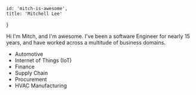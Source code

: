     id: 'mitch-is-awesome',
    title: 'Mitchell Lee'
}

Hi I'm Mitch, and I'm awesome. I've been a software Engineer for nearly 15 years, and have worked across a multitude of business domains.

- Automotive
- Internet of Things (IoT)
- Finance
- Supply Chain
- Procurement
- HVAC Manufacturing

